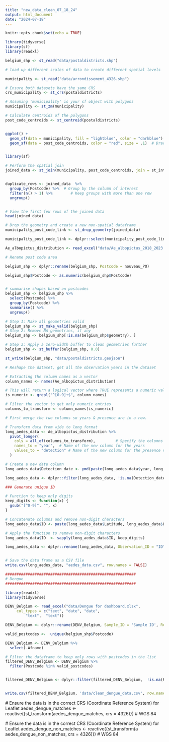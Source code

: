 ```yaml
---
title: "new_data_clean_07_18_24"
output: html_document
date: "2024-07-18"
---
```


```r
knitr::opts_chunk$set(echo = TRUE)
```

```r

library(tidyverse)
library(sf)
library(readxl)

belgium_shp <- st_read("data/postaldistricts.shp")

```


```r

# load up different scales of data to create different spatial levels

municipality <- st_read("data/arrondissement_4326.shp") 

# Ensure both datasets have the same CRS
crs_municipality <- st_crs(postaldistricts)

# Assuming 'municipality' is your sf object with polygons
municipality <- st_zm(municipality)

# Calculate centroids of the polygons
post_code_centroids <- st_centroid(postaldistricts)


ggplot() +
  geom_sf(data = municipality, fill = "lightblue", color = "darkblue") +  # Draw polygons
  geom_sf(data = post_code_centroids, color = "red", size = .1)  # Draw points


library(sf)

# Perform the spatial join
joined_data <- st_join(municipality, post_code_centroids, join = st_intersects)


duplicate_rows <- joined_data  %>%
  group_by(Postcode) %>%  # Group by the column of interest
  filter(n() > 1) %>%        # Keep groups with more than one row
  ungroup()   


# View the first few rows of the joined data
head(joined_data)

# Drop the geometry and create a new non-spatial dataframe
municipality_post_code_link <- st_drop_geometry(joined_data)

municipality_post_code_link <- dplyr::select(municipality_post_code_link, niscode,  nameger,    namefre,    namedut,    Postcode)

```















```r

Ae_albopictus_distribution <- read_excel("data/Ae_albopictus_2018_2023.xlsx")

```


```r

# Rename post code area

belgium_shp <- dplyr::rename(belgium_shp, Postcode = nouveau_PO)

belgium_shp$Postcode <- as.numeric(belgium_shp$Postcode)


# summarise shapes based on postcodes
belgium_shp <- belgium_shp %>%
  select(Postcode) %>%
  group_by(Postcode) %>%
  summarise() %>%
  ungroup()

# Step 1: Make all geometries valid
belgium_shp <- st_make_valid(belgium_shp)
# Step 2: Remove NA geometries, if any
belgium_shp <- belgium_shp[!is.na(belgium_shp$geometry), ]

# Step 3: Apply a zero-width buffer to clean geometries further
belgium_shp <- st_buffer(belgium_shp, 0.0)

st_write(belgium_shp, "data/postaldistricts.geojson")

```

```r
# Reshape the dataset, get all the observation years in the dataset

# Extracting the column names as a vector
column_names <- names(Ae_albopictus_distribution)

# This will return a logical vector where TRUE represents a numeric value
is_numeric <- grepl("^[0-9]+$", column_names)

# Filter the vector to get only numeric entries
columns_to_transform <- column_names[is_numeric]

# First merge the two columns so years & presence are in a row.  

# Transform data from wide to long format
long_aedes_data <- Ae_albopictus_distribution %>%
  pivot_longer(
    cols = all_of(columns_to_transform),         # Specify the columns to pivot (excluding 'id')
    names_to = "year",  # Name of the new column for the years
    values_to = "detection" # Name of the new column for the presence values
  )

# Create a new date column
long_aedes_data$Detection_date <- ymd(paste(long_aedes_data$year, long_aedes_data$detection, "01", sep = "-"))

long_aedes_data <- dplyr::filter(long_aedes_data, !is.na(Detection_date))

### Generate unique ID

# Function to keep only digits
keep_digits <- function(x) {
  gsub("[^0-9]", "", x)
}

# Concatenate columns and remove non-digit characters
long_aedes_data$ID <- paste(long_aedes_data$Latitude, long_aedes_data$Longitude, long_aedes_data$Detection_date, sep = "")

# Apply the function to remove non-digit characters
long_aedes_data$ID  <- sapply(long_aedes_data$ID, keep_digits)

long_aedes_data <- dplyr::rename(long_aedes_data, Observation_ID = "ID", Site_codes = "Site codes")


# Save the data frame as a CSV file
write.csv(long_aedes_data, "aedes_data.csv", row.names = FALSE)

```

```r

##########################################################
# Dengue 
##########################################################

library(readxl)
library(tidyverse)

DENV_Belgium <- read_excel("data/Dengue for dashboard.xlsx", 
     col_types = c("text", "date", "date", 
         "text",  "text"))


```


```r

DENV_Belgium <- dplyr::rename(DENV_Belgium, Sample_ID = 'Sample ID', Report_date = 'Aanvraag', Postcode = 'Postal code', Source_country = 'Country')


```


```r

valid_postcodes <-  unique(belgium_shp$Postcode)

```


```r

DENV_Belgium <- DENV_Belgium %>%
  select(-Afname)

# Filter the dataframe to keep only rows with postcodes in the list
filtered_DENV_Belgium <- DENV_Belgium %>%
  filter(Postcode %in% valid_postcodes)


filtered_DENV_Belgium <- dplyr::filter(filtered_DENV_Belgium,  !is.na(Report_date))



```


```r

write.csv(filtered_DENV_Belgium, 'data/clean_dengue_data.csv', row.names = FALSE)

```

  # Ensure the data is in the correct CRS (Coordinate Reference System) for Leaflet
  aedes_dengue_matches <- reactive({st_transform(aedes_dengue_matches, crs = 4326)})
  # WGS 84
  
  # Ensure the data is in the correct CRS (Coordinate Reference System) for Leaflet
  aedes_dengue_non_matches <- reactive({st_transform(a  aedes_dengue_non_matches, crs = 4326)})
  # WGS 84
